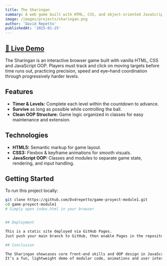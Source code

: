 ```yaml
---
title: The Sharingan
summary: A web game built with HTML, CSS, and object‑oriented JavaScript to train reflexes and focus.
image: /images/projects/sharingan.png
author: 'David Repetto'
publishedAt: '2025-01-25'
---
```


## [🔗 Live Demo](https://dvdrepetto.github.io/game-proyect-module1/)

The Sharingan is an interactive browser game built with vanilla HTML, CSS and JavaScript OOP. Players must track and click on moving targets before time runs out, practicing precision, speed and eye–hand coordination through progressively harder levels.

## Features
 
- **Timer & Levels:** Complete each level within the countdown to advance.  
- **Survive** as long as possible while controlling the ball.
- **Clean OOP Structure:** Game logic organized in classes for easy maintenance and extension.

## Technologies

- **HTML5:** Semantic markup for game layout.  
- **CSS3:** Flexbox & keyframe animations for smooth visuals.  
- **JavaScript OOP:** Classes and modules to separate game state, rendering, and input handling.  

## Getting Started

To run this project locally:

```bash
git clone https://github.com/Dvdrepetto/game-proyect-module1.git
cd game-proyect-module1
# Simply open index.html in your browser


## Deployment

This is a static site deployed via GitHub Pages.
Just push your main branch to GitHub, then enable Pages in the repository settings.

## Conclusion

The Sharingan showcases core front‑end skills and OOP design in JavaScript. 
It’s a fun, lightweight demo of modular code, animations and user interaction—all without external frameworks.
